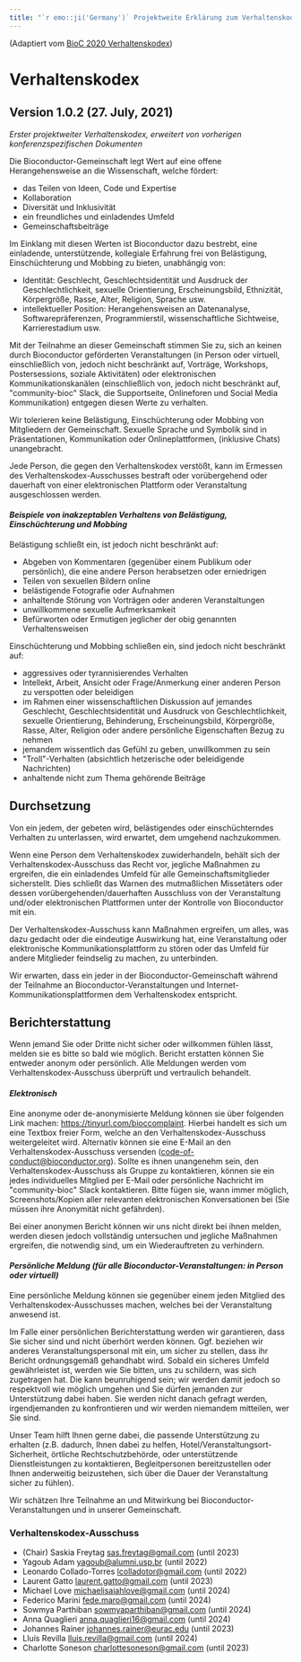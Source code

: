 ```yaml
---
title: "`r emo::ji('Germany')` Projektweite Erklärung zum Verhaltenskodex von Bioconductor (Deutsch, Deutschland)"
---
```


(Adaptiert vom [BioC 2020 Verhaltenskodex][1])

# Verhaltenskodex

## Version 1.0.2 (27. July, 2021)

_Erster projektweiter Verhaltenskodex, erweitert von vorherigen konferenzspezifischen Dokumenten_

Die Bioconductor-Gemeinschaft legt Wert auf eine offene Herangehensweise an die Wissenschaft, welche fördert: 

* das Teilen von Ideen, Code und Expertise 
* Kollaboration
* Diversität und Inklusivität
* ein freundliches und einladendes Umfeld
* Gemeinschaftsbeiträge

Im Einklang mit diesen Werten ist Bioconductor dazu bestrebt, eine einladende, unterstützende, kollegiale Erfahrung frei von Belästigung, Einschüchterung und Mobbing zu bieten, unabhängig von:

* Identität: Geschlecht, Geschlechtsidentität und Ausdruck der Geschlechtlichkeit, sexuelle Orientierung, Erscheinungsbild, Ethnizität, Körpergröße, Rasse, Alter, Religion, Sprache usw.
* intellektueller Position: Herangehensweisen an Datenanalyse, Softwarepräferenzen, Programmierstil, wissenschaftliche Sichtweise, Karrierestadium usw. 

Mit der Teilnahme an dieser Gemeinschaft stimmen Sie zu, sich an keinen durch Bioconductor geförderten Veranstaltungen (in Person oder virtuell, einschließlich von, jedoch nicht beschränkt auf, Vorträge, Workshops, Postersessions, soziale Aktivitäten) oder elektronischen Kommunikationskanälen (einschließlich von, jedoch nicht beschränkt auf, \"community-bioc\" Slack, die Supportseite, Onlineforen und Social Media Kommunikation) entgegen diesen Werte zu verhalten.

Wir tolerieren keine Belästigung, Einschüchterung oder Mobbing von Mitgliedern der Gemeinschaft. Sexuelle Sprache und Symbolik sind in Präsentationen, Kommunikation oder Onlineplattformen, (inklusive Chats) unangebracht.

Jede Person, die gegen den Verhaltenskodex verstößt, kann im Ermessen des Verhaltenskodex-Ausschusses bestraft oder vorübergehend oder dauerhaft von einer elektronischen Plattform oder Veranstaltung ausgeschlossen werden. 

#### _Beispiele von inakzeptablen Verhaltens von Belästigung, Einschüchterung und Mobbing_

Belästigung schließt ein, ist jedoch nicht beschränkt auf:

* Abgeben von Kommentaren (gegenüber einem Publikum oder persönlich), die eine andere Person herabsetzen oder erniedrigen
* Teilen von sexuellen Bildern online
* belästigende Fotografie oder Aufnahmen
* anhaltende Störung von Vorträgen oder anderen Veranstaltungen
* unwillkommene sexuelle Aufmerksamkeit
* Befürworten oder Ermutigen jeglicher der obig genannten Verhaltensweisen 

Einschüchterung und Mobbing schließen ein, sind jedoch nicht beschränkt auf:

* aggressives oder tyrannisierendes Verhalten
* Intellekt, Arbeit, Ansicht oder Frage/Anmerkung einer anderen Person zu verspotten oder beleidigen
* im Rahmen einer wissenschaftlichen Diskussion auf jemandes Geschlecht, Geschlechtsidentität und Ausdruck von Geschlechtlichkeit, sexuelle Orientierung, Behinderung, Erscheinungsbild, Körpergröße, Rasse, Alter, Religion oder andere persönliche Eigenschaften Bezug zu nehmen
* jemandem wissentlich das Gefühl zu geben, unwillkommen zu sein
* \"Troll\"-Verhalten (absichtlich hetzerische oder beleidigende Nachrichten)
* anhaltende nicht zum Thema gehörende Beiträge 

## Durchsetzung

Von ein jedem, der gebeten wird, belästigendes oder einschüchterndes Verhalten zu unterlassen, wird erwartet, dem umgehend nachzukommen.

Wenn eine Person dem Verhaltenskodex zuwiderhandeln, behält sich der Verhaltenskodex-Ausschuss das Recht vor, jegliche Maßnahmen zu ergreifen, die ein einladendes Umfeld für alle Gemeinschaftsmitglieder sicherstellt. Dies schließt das Warnen des mutmaßlichen Missetäters oder dessen vorübergehenden/dauerhaften Ausschluss von der Veranstaltung und/oder elektronischen Plattformen unter der Kontrolle von Bioconductor mit ein. 

Der Verhaltenskodex-Ausschuss kann Maßnahmen ergreifen, um alles, was dazu gedacht oder die eindeutige Auswirkung hat, eine Veranstaltung oder elektronische Kommunikationsplattform zu stören oder das Umfeld für andere Mitglieder feindselig zu machen, zu unterbinden.

Wir erwarten, dass ein jeder in der Bioconductor-Gemeinschaft während der Teilnahme an Bioconductor-Veranstaltungen und Internet-Kommunikationsplattformen dem Verhaltenskodex entspricht. 

## Berichterstattung

Wenn jemand Sie oder Dritte nicht sicher oder willkommen fühlen lässt, melden sie es bitte so bald wie möglich. Bericht erstatten können Sie entweder anonym oder persönlich. Alle Meldungen werden vom Verhaltenskodex-Ausschuss überprüft und vertraulich behandelt.

#### _Elektronisch_

Eine anonyme oder de-anonymisierte Meldung können sie über folgenden Link machen: <https://tinyurl.com/bioccomplaint>. Hierbei handelt es sich um eine Textbox freier Form, welche an den Verhaltenskodex-Ausschuss weitergeleitet wird. Alternativ können sie eine E-Mail an den Verhaltenskodex-Ausschuss versenden (<code-of-conduct@bioconductor.org>). Sollte es ihnen unangenehm sein, den Verhaltenskodex-Ausschuss als Gruppe zu kontaktieren, können sie ein jedes individuelles Mitglied per E-Mail oder persönliche Nachricht im \"community-bioc\" Slack kontaktieren. Bitte fügen sie, wann immer möglich, Screenshots/Kopien aller relevanten elektronischen Konversationen bei (Sie müssen ihre Anonymität nicht gefährden).

Bei einer anonymen Bericht können wir uns nicht direkt bei ihnen melden, werden diesen jedoch vollständig untersuchen und jegliche Maßnahmen ergreifen, die notwendig sind, um ein Wiederauftreten zu verhindern.

#### _Persönliche Meldung (für alle Bioconductor-Veranstaltungen: in Person oder virtuell)_

Eine persönliche Meldung können sie gegenüber einem jeden Mitglied des Verhaltenskodex-Ausschusses machen, welches bei der Veranstaltung anwesend ist.

Im Falle einer persönlichen Berichterstattung werden wir garantieren, dass Sie sicher sind und nicht überhört werden können. Ggf. beziehen wir anderes Veranstaltungspersonal mit ein, um sicher zu stellen, dass ihr Bericht ordnungsgemäß gehandhabt wird. Sobald ein sicheres Umfeld gewährleistet ist, werden wie Sie bitten, uns zu schildern, was sich zugetragen hat. Die kann beunruhigend sein; wir werden damit jedoch so respektvoll wie möglich umgehen und Sie dürfen jemanden zur Unterstützung dabei haben. Sie werden nicht danach gefragt werden, irgendjemanden zu konfrontieren und wir werden niemandem mitteilen, wer Sie sind.

Unser Team hilft Ihnen gerne dabei, die passende Unterstützung zu erhalten (z.B. dadurch, Ihnen dabei zu helfen, Hotel/Veranstaltungsort-Sicherheit, örtliche Rechtschutzbehörde, oder unterstützende Dienstleistungen zu kontaktieren, Begleitpersonen bereitzustellen oder Ihnen anderweitig beizustehen, sich über die Dauer der Veranstaltung sicher zu fühlen). 

Wir schätzen Ihre Teilnahme an und Mitwirkung bei Bioconductor-Veranstaltungen und in unserer Gemeinschaft.

### Verhaltenskodex-Ausschuss

* (Chair) Saskia Freytag <sas.freytag@gmail.com> (until 2023)
* Yagoub Adam <yagoub@alumni.usp.br> (until 2022)
* Leonardo Collado-Torres <lcolladotor@gmail.com> (until 2022)
* Laurent Gatto <laurent.gatto@gmail.com> (until 2023)
* Michael Love <michaelisaiahlove@gmail.com> (until 2024)
* Federico Marini <fede.maro@gmail.com> (until 2024)
* Sowmya Parthiban <sowmyaparthiban@gmail.com> (until 2024)
* Anna Quaglieri <anna.quaglieri16@gmail.com> (until 2024)
* Johannes Rainer <johannes.rainer@eurac.edu> (until 2023)
* Lluís Revilla <lluis.revilla@gmail.com> (until 2024)
* Charlotte Soneson <charlottesoneson@gmail.com> (until 2023)

[1]: https://bioc2020.bioconductor.org/code_of_conduct

